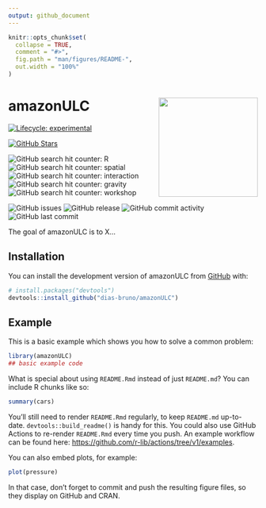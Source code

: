 ```yaml
---
output: github_document
---
```


<!-- README.md is generated from README.Rmd. Please edit that file -->

```r
knitr::opts_chunk$set(
  collapse = TRUE,
  comment = "#>",
  fig.path = "man/figures/README-",
  out.width = "100%"
)
```

# amazonULC <a href="https://github.com/dias-bruno/amazonULC"><img src="man/figures/logo.png" align="right" height="200" /></a>

<!-- badges: start -->
[![Lifecycle: experimental](https://img.shields.io/badge/lifecycle-experimental-orange.svg)](https://lifecycle.r-lib.org/articles/stages.html#experimental)

[![GitHub Stars](https://img.shields.io/github/stars/dias-bruno/amazonULC?style=social)](https://github.com/dias-bruno/amazonULC/stargazers)

![GitHub search hit counter: R](https://img.shields.io/github/search/dias-bruno/amazonULC/R)  
![GitHub search hit counter: spatial](https://img.shields.io/github/search/dias-bruno/amazonULC/spatial)
![GitHub search hit counter: interaction](https://img.shields.io/github/search/dias-bruno/amazonULC/interaction)
![GitHub search hit counter: gravity](https://img.shields.io/github/search/dias-bruno/amazonULC/gravity)
![GitHub search hit counter: workshop](https://img.shields.io/github/search/dias-bruno/amazonULC/workshop)  

![GitHub issues](https://img.shields.io/github/issues/dias-bruno/amazonULC)
![GitHub release](https://img.shields.io/github/release-date/dias-bruno/amazonULC)
![GitHub commit activity](https://img.shields.io/github/commit-activity/y/dias-bruno/amazonULC)
![GitHub last commit](https://img.shields.io/github/last-commit/dias-bruno/amazonULC)
<!-- badges: end -->

The goal of amazonULC is to X...

## Installation

You can install the development version of amazonULC from [GitHub](https://github.com/) with:

``` r
# install.packages("devtools")
devtools::install_github("dias-bruno/amazonULC")
```

## Example

This is a basic example which shows you how to solve a common problem:

```r
library(amazonULC)
## basic example code
```

What is special about using `README.Rmd` instead of just `README.md`? You can include R chunks like so:

```r
summary(cars)
```

You'll still need to render `README.Rmd` regularly, to keep `README.md` up-to-date. `devtools::build_readme()` is handy for this. You could also use GitHub Actions to re-render `README.Rmd` every time you push. An example workflow can be found here: <https://github.com/r-lib/actions/tree/v1/examples>.

You can also embed plots, for example:

```r
plot(pressure)
```

In that case, don't forget to commit and push the resulting figure files, so they display on GitHub and CRAN.

